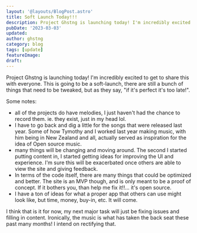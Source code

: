 ```yaml
---
layout: '@layouts/BlogPost.astro'
title: Soft Launch Today!!!
description: Project Ghstng is launching today! I'm incredibly excited to get to share this with everyone. This is going to be a soft-launch, there are still a bunch of things that need to be tweaked, but as they say, "if it's perfect it's too late!"...
pubDate: '2023-03-03'
updated:
author: ghstng
category: blog
tags: [update]
featureImage: 
draft:
---
```


Project Ghstng is launching today! I'm incredibly excited to get to share this with everyone. This is going to be a soft-launch, there are still a bunch of things that need to be tweaked, but as they say, "if it's perfect it's too late!".

Some notes:
 - all of the projects do have melodies, I just haven't had the chance to record them. ie. they exist, just in my head lol.
  - I have to go back and dig a little for the songs that were released last year. Some of how Tymothy and I worked last year making music, with him being in New Zealand and all, actually served as inspiration for the idea of Open source music.
 - many things will be changing and moving around. The second I started putting content in, I started getting ideas for improving the UI and experience. I'm sure this will be exacerbated once others are able to view the site and giving feedback.
 - In terms of the code itself, there are many things that could be optimized and better. The site is an MVP though, and is only meant to be a proof of concept. If it bothers you, than help me fix it!!... it's open source. 
 - I have a ton of ideas for what a proper app that others can use might look like, but time, money, buy-in, etc. It will come.

 I think that is it for now, my next major task will just be fixing issues and filling in content. Ironically, the music is what has taken the back seat these past many months! I intend on rectifying that.

